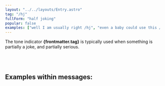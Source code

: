 ```yaml
---
layout: "../../layouts/Entry.astro"
tag: "/hj"
fullForm: "half joking"
popular: false
examples: ["well I am usually right /hj", "even a baby could use this /hj"]
---
```



<Alert
  title="Heads up!"
  description="This tone tag is controversial due to it not providing certainty"
/>

The tone indicator **{frontmatter.tag}** is typically used when something is partially a joke, and partially serious.

<br />
<br />

## Examples within messages:

<Examples examples={frontmatter.examples} />
